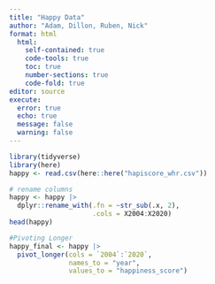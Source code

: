 ```yaml
---
title: "Happy Data"
author: "Adam, Dillon, Ruben, Nick"
format: html
  html:
    self-contained: true
    code-tools: true
    toc: true
    number-sections: true
    code-fold: true
editor: source
execute:
  error: true
  echo: true
  message: false
  warning: false
---
```


```r
library(tidyverse)
library(here)
happy <- read.csv(here::here("hapiscore_whr.csv"))
```

```r
# rename columns
happy <- happy |>
  dplyr::rename_with(.fn = ~str_sub(.x, 2),
                     .cols = X2004:X2020)
head(happy)
```


```r
#Pivoting Longer
happy_final <- happy |> 
  pivot_longer(cols = `2004`:`2020`,
               names_to = "year",
               values_to = "happiness_score")
```
